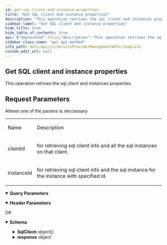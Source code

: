 ```yaml
---
id: get-sql-client-and-instance-properties
title: "Get SQL client and instance properties"
description: "This operation retrives the sql client and instances properties."
sidebar_label: "Get SQL client and instance properties"
hide_title: true
hide_table_of_contents: true
api: {"deprecated":false,"description":"This operation retrives the sql client and instances properties.\n<h2>Request Parameters</h2>\nAtleast one of the params is neccessary\n<table>\n\n\n<tr>\n<td>\n<p>Name</p>\n</td>\n<td>\n<p>Description</p>\n</td>\n</tr>\n<tr>\n<td>\n<p>clientId</p>\n</td>\n<td>\n<p>for retrieving sql client info and all the sql instances on that client.</p>\n</td>\n</tr>\n<tr>\n<td>\n<p>instanceId</p>\n</td>\n<td>\n<p>for retrieving sql client info and the sql instance for the instance with specified id.</p>\n</td>\n</tr>\n\n\n</table>","operationId":"Get SQL client and instance properties","parameters":[{"description":"","explode":true,"in":"query","name":"clientId","schema":{"example":"{{clientId}}","type":"string"}},{"description":"","in":"header","name":"Authtoken","required":true,"schema":{"example":"{{TOKEN}}","type":"string"}}],"tags":["Sql"],"responses":{"200":{"description":"OK","content":{"application/json":{"schema":{"type":"object","properties":{"SqlClient":{"type":"array","items":{"type":"object","properties":{"cType":{"type":"integer"},"flags":{"type":"integer"},"osName":{"type":"string"},"idxV2":{"type":"integer"},"spVersion":{"type":"string"},"cName":{"type":"string"},"vClient":{"type":"integer"},"idxV2Sql":{"type":"boolean"},"host":{"type":"string"},"osType":{"type":"string"},"tzone":{"type":"string"},"cId":{"type":"integer"},"status":{"type":"integer"},"tzName":{"type":"integer"},"SqlInstance":{"type":"array","items":{"type":"object","properties":{"sType":{"type":"string"},"sVersion":{"type":"string"},"insId":{"type":"integer"},"insName":{"type":"string"},"status":{"type":"integer"}}}}}}},"response":{"type":"object","properties":{"errorMessage":{"type":"string"},"errorCode":{"type":"integer"}}}},"x-examples":{"Example 1":{"SqlClient":[{"cType":0,"flags":0,"osName":"Windows","idxV2":1,"spVersion":"11 SP21","cName":"pluginnoservc_DN","vClient":0,"idxV2Sql":true,"host":"1.2.236.205","osType":"Windows","tzone":"(UTC+05:30) Chennai, Kolkata, Mumbai, New Delhi","cId":3,"status":0,"tzName":42,"SqlInstance":[{"sType":"DataBase Engine","sVersion":"13.0.1601.5","insId":4,"insName":"PLUGINNOSERVC","status":0},{"sType":"DataBase Engine","sVersion":"13.0.1601.5","insId":7,"insName":"PLUGINNOSERVC/SANJAYSERVER2","status":0}]}],"response":{"errorMessage":"","errorCode":0}}}},"examples":{"SQL client and instance properties":{"value":{"SqlClient":[{"cType":0,"flags":0,"osName":"Windows","idxV2":1,"spVersion":"11 SP21","cName":"pluginnoservc_DN","vClient":0,"idxV2Sql":true,"host":"1.2.236.205","osType":"Windows","tzone":"(UTC+05:30) Chennai, Kolkata, Mumbai, New Delhi","cId":3,"status":0,"tzName":42,"SqlInstance":[{"sType":"DataBase Engine","sVersion":"13.0.1601.5","insId":4,"insName":"PLUGINNOSERVC","status":0},{"sType":"DataBase Engine","sVersion":"13.0.1601.5","insId":7,"insName":"PLUGINNOSERVC/SANJAYSERVER2","status":0}]}],"response":{"errorMessage":"","errorCode":0}}}}}}}},"method":"get","path":"/SQL/properties","servers":[{"url":"http://{hostname}/webconsole/api","variables":{"hostname":{"default":"localhost","description":"Webconsole"}}}],"info":{"title":"Template","contact":{},"version":"1.0","description":"Template"},"postman":{"name":"Get SQL client and instance properties","description":{"content":"This operation retrives the sql client and instances properties.\n<h2>Request Parameters</h2>\nAtleast one of the params is neccessary\n<table>\n\n\n<tr>\n<td>\n<p>Name</p>\n</td>\n<td>\n<p>Description</p>\n</td>\n</tr>\n<tr>\n<td>\n<p>clientId</p>\n</td>\n<td>\n<p>for retrieving sql client info and all the sql instances on that client.</p>\n</td>\n</tr>\n<tr>\n<td>\n<p>instanceId</p>\n</td>\n<td>\n<p>for retrieving sql client info and the sql instance for the instance with specified id.</p>\n</td>\n</tr>\n\n\n</table>","type":"text/plain"},"url":{"path":["SQL","properties"],"host":["{{baseUrl}}"],"query":[{"disabled":false,"key":"clientId","value":""}],"variable":[]},"header":[{"disabled":false,"description":{"content":"(Required) ","type":"text/plain"},"key":"Authtoken","value":""},{"key":"Accept","value":"application/json"}],"method":"GET"}}
sidebar_class_name: "get api-method"
info_path: docs/api/cv/ServiceProviderManagementAPIs/template
custom_edit_url: null
---
```



## Get SQL client and instance properties



This operation retrives the sql client and instances properties.
<h2>Request Parameters</h2>
Atleast one of the params is neccessary
<table>


<tr>
<td>
<p>Name</p>
</td>
<td>
<p>Description</p>
</td>
</tr>
<tr>
<td>
<p>clientId</p>
</td>
<td>
<p>for retrieving sql client info and all the sql instances on that client.</p>
</td>
</tr>
<tr>
<td>
<p>instanceId</p>
</td>
<td>
<p>for retrieving sql client info and the sql instance for the instance with specified id.</p>
</td>
</tr>


</table>

<details style={{"marginBottom":"1rem"}} data-collapsed={false} open={true}><summary style={{}}><strong>Query Parameters</strong></summary><div><ul><ParamsItem className={"paramsItem"} param={{"description":"","explode":true,"in":"query","name":"clientId","schema":{"example":"{{clientId}}","type":"string"}}}></ParamsItem></ul></div></details><details style={{"marginBottom":"1rem"}} data-collapsed={false} open={true}><summary style={{}}><strong>Header Parameters</strong></summary><div><ul><ParamsItem className={"paramsItem"} param={{"description":"","in":"header","name":"Authtoken","required":true,"schema":{"example":"{{TOKEN}}","type":"string"}}}></ParamsItem></ul></div></details><div><ApiTabs><TabItem label={"200"} value={"200"}><div>

OK

</div><div><MimeTabs schemaType={"response"}><TabItem label={"application/json"} value={"application/json"}><SchemaTabs><TabItem label={"Schema"} value={"Schema"}><details style={{}} data-collapsed={false} open={true}><summary style={{"textAlign":"left"}}><strong>Schema</strong></summary><div style={{"textAlign":"left","marginLeft":"1rem"}}></div><ul style={{"marginLeft":"1rem"}}><SchemaItem collapsible={true} className={"schemaItem"}><details style={{}}><summary style={{}}><strong>SqlClient</strong><span style={{"opacity":"0.6"}}> object[]</span></summary><div style={{"marginLeft":"1rem"}}><SchemaItem collapsible={false} name={"cType"} required={false} deprecated={undefined} schemaDescription={undefined} schemaName={"integer"} qualifierMessage={undefined} defaultValue={undefined}></SchemaItem><SchemaItem collapsible={false} name={"flags"} required={false} deprecated={undefined} schemaDescription={undefined} schemaName={"integer"} qualifierMessage={undefined} defaultValue={undefined}></SchemaItem><SchemaItem collapsible={false} name={"osName"} required={false} deprecated={undefined} schemaDescription={undefined} schemaName={"string"} qualifierMessage={undefined} defaultValue={undefined}></SchemaItem><SchemaItem collapsible={false} name={"idxV2"} required={false} deprecated={undefined} schemaDescription={undefined} schemaName={"integer"} qualifierMessage={undefined} defaultValue={undefined}></SchemaItem><SchemaItem collapsible={false} name={"spVersion"} required={false} deprecated={undefined} schemaDescription={undefined} schemaName={"string"} qualifierMessage={undefined} defaultValue={undefined}></SchemaItem><SchemaItem collapsible={false} name={"cName"} required={false} deprecated={undefined} schemaDescription={undefined} schemaName={"string"} qualifierMessage={undefined} defaultValue={undefined}></SchemaItem><SchemaItem collapsible={false} name={"vClient"} required={false} deprecated={undefined} schemaDescription={undefined} schemaName={"integer"} qualifierMessage={undefined} defaultValue={undefined}></SchemaItem><SchemaItem collapsible={false} name={"idxV2Sql"} required={false} deprecated={undefined} schemaDescription={undefined} schemaName={"boolean"} qualifierMessage={undefined} defaultValue={undefined}></SchemaItem><SchemaItem collapsible={false} name={"host"} required={false} deprecated={undefined} schemaDescription={undefined} schemaName={"string"} qualifierMessage={undefined} defaultValue={undefined}></SchemaItem><SchemaItem collapsible={false} name={"osType"} required={false} deprecated={undefined} schemaDescription={undefined} schemaName={"string"} qualifierMessage={undefined} defaultValue={undefined}></SchemaItem><SchemaItem collapsible={false} name={"tzone"} required={false} deprecated={undefined} schemaDescription={undefined} schemaName={"string"} qualifierMessage={undefined} defaultValue={undefined}></SchemaItem><SchemaItem collapsible={false} name={"cId"} required={false} deprecated={undefined} schemaDescription={undefined} schemaName={"integer"} qualifierMessage={undefined} defaultValue={undefined}></SchemaItem><SchemaItem collapsible={false} name={"status"} required={false} deprecated={undefined} schemaDescription={undefined} schemaName={"integer"} qualifierMessage={undefined} defaultValue={undefined}></SchemaItem><SchemaItem collapsible={false} name={"tzName"} required={false} deprecated={undefined} schemaDescription={undefined} schemaName={"integer"} qualifierMessage={undefined} defaultValue={undefined}></SchemaItem><SchemaItem collapsible={true} className={"schemaItem"}><details style={{}}><summary style={{}}><strong>SqlInstance</strong><span style={{"opacity":"0.6"}}> object[]</span></summary><div style={{"marginLeft":"1rem"}}><SchemaItem collapsible={false} name={"sType"} required={false} deprecated={undefined} schemaDescription={undefined} schemaName={"string"} qualifierMessage={undefined} defaultValue={undefined}></SchemaItem><SchemaItem collapsible={false} name={"sVersion"} required={false} deprecated={undefined} schemaDescription={undefined} schemaName={"string"} qualifierMessage={undefined} defaultValue={undefined}></SchemaItem><SchemaItem collapsible={false} name={"insId"} required={false} deprecated={undefined} schemaDescription={undefined} schemaName={"integer"} qualifierMessage={undefined} defaultValue={undefined}></SchemaItem><SchemaItem collapsible={false} name={"insName"} required={false} deprecated={undefined} schemaDescription={undefined} schemaName={"string"} qualifierMessage={undefined} defaultValue={undefined}></SchemaItem><SchemaItem collapsible={false} name={"status"} required={false} deprecated={undefined} schemaDescription={undefined} schemaName={"integer"} qualifierMessage={undefined} defaultValue={undefined}></SchemaItem></div></details></SchemaItem></div></details></SchemaItem><SchemaItem collapsible={true} className={"schemaItem"}><details style={{}}><summary style={{}}><strong>response</strong><span style={{"opacity":"0.6"}}> object</span></summary><div style={{"marginLeft":"1rem"}}><SchemaItem collapsible={false} name={"errorMessage"} required={false} deprecated={undefined} schemaDescription={undefined} schemaName={"string"} qualifierMessage={undefined} defaultValue={undefined}></SchemaItem><SchemaItem collapsible={false} name={"errorCode"} required={false} deprecated={undefined} schemaDescription={undefined} schemaName={"integer"} qualifierMessage={undefined} defaultValue={undefined}></SchemaItem></div></details></SchemaItem></ul></details></TabItem><TabItem label={"Example (from schema)"} value={"Example (from schema)"}><ResponseSamples responseExample={"{\n  \"SqlClient\": [\n    {\n      \"cType\": 0,\n      \"flags\": 0,\n      \"osName\": \"string\",\n      \"idxV2\": 0,\n      \"spVersion\": \"string\",\n      \"cName\": \"string\",\n      \"vClient\": 0,\n      \"idxV2Sql\": true,\n      \"host\": \"string\",\n      \"osType\": \"string\",\n      \"tzone\": \"string\",\n      \"cId\": 0,\n      \"status\": 0,\n      \"tzName\": 0,\n      \"SqlInstance\": [\n        {\n          \"sType\": \"string\",\n          \"sVersion\": \"string\",\n          \"insId\": 0,\n          \"insName\": \"string\",\n          \"status\": 0\n        }\n      ]\n    }\n  ],\n  \"response\": {\n    \"errorMessage\": \"string\",\n    \"errorCode\": 0\n  }\n}"} language={"json"}></ResponseSamples></TabItem><TabItem label={" S Q L client and instance properties"} value={" S Q L client and instance properties"}><ResponseSamples responseExample={"{\n  \"SqlClient\": [\n    {\n      \"cType\": 0,\n      \"flags\": 0,\n      \"osName\": \"Windows\",\n      \"idxV2\": 1,\n      \"spVersion\": \"11 SP21\",\n      \"cName\": \"pluginnoservc_DN\",\n      \"vClient\": 0,\n      \"idxV2Sql\": true,\n      \"host\": \"1.2.236.205\",\n      \"osType\": \"Windows\",\n      \"tzone\": \"(UTC+05:30) Chennai, Kolkata, Mumbai, New Delhi\",\n      \"cId\": 3,\n      \"status\": 0,\n      \"tzName\": 42,\n      \"SqlInstance\": [\n        {\n          \"sType\": \"DataBase Engine\",\n          \"sVersion\": \"13.0.1601.5\",\n          \"insId\": 4,\n          \"insName\": \"PLUGINNOSERVC\",\n          \"status\": 0\n        },\n        {\n          \"sType\": \"DataBase Engine\",\n          \"sVersion\": \"13.0.1601.5\",\n          \"insId\": 7,\n          \"insName\": \"PLUGINNOSERVC/SANJAYSERVER2\",\n          \"status\": 0\n        }\n      ]\n    }\n  ],\n  \"response\": {\n    \"errorMessage\": \"\",\n    \"errorCode\": 0\n  }\n}"} language={"json"}></ResponseSamples></TabItem></SchemaTabs></TabItem></MimeTabs></div></TabItem></ApiTabs></div>
      